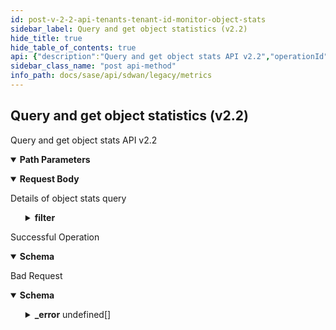 ```yaml
---
id: post-v-2-2-api-tenants-tenant-id-monitor-object-stats
sidebar_label: Query and get object statistics (v2.2)
hide_title: true
hide_table_of_contents: true
api: {"description":"Query and get object stats API v2.2","operationId":"post-v2.2-api-tenants-tenant_id-monitor-object_stats","parameters":[{"description":"Tenant ID","in":"path","name":"tenant_id","required":true,"schema":{"description":"Tenant Id","type":"string"}}],"requestBody":{"content":{"application/json":{"schema":{"properties":{"end_time":{"format":"date","type":"string"},"filter":{"description":"Filter: Required(error = OBJECT_STATS_QUERY_FILTER_REQUIRED: Filter is required in object stats query) Valid ","properties":{"element":{"description":"Element: Size(max = 1, error = OBJECT_STATS_QUERY_ELEMENT_LIST_LENGTH_EXCEEDED: Only one element is supported in element id list, min = 0) ","items":{"description":"Element","type":"string"},"type":"array"},"site":{"description":"Site: Required(error = OBJECT_STATS_QUERY_FILTER_SITE_ID_REQUIRED: Site is required in object stats query filter) Size(max = 1, error = OBJECT_STATS_QUERY_SITE_LIST_LENGTH_EXCEEDED: Only one site is supported in site id list, min = 0) ","items":{"description":"Site","type":"string"},"type":"array"}},"required":["site"]},"name":{"description":"Name: Pattern(error = INVALID_FILTER: Schema check failed - Invalid value for param {}, regexp = ^[A-Za-z]+$) ","type":"string"},"object_id":{"description":"Object Id: Required(error = OBJECT_STATS_QUERY_OBJECT_ID_REQUIRED: Object id is required in object stats query) Pattern(error = OBJECT_STATS_QUERY_OBJECT_ID_INVALID_VALUE: Invalid value for object id in object stats query, regexp = ^[0-9]{1,20}$) ","type":"string"},"object_type":{"description":"Object Type: Required(error = OBJECT_STATS_QUERY_OBJECT_TYPE_REQUIRED: Object type is required in object stats query) ","enum":["PeerStatistics","IntfStatistics","CellularModuleStatistics","CellularAPNStatistics","MulticastStatistics","SecurityPolicyRule"],"type":"string"},"start_time":{"format":"date","type":"string"}},"required":["filter","object_id","object_type"]}}},"description":"Details of object stats query"},"responses":{"200":{"content":{"application/json":{"schema":{"properties":{"data":{"type":"object"}}}}},"description":"Successful Operation"},"400":{"content":{"application/json":{"example":{"value":{"_error":[{"code":"INVALID_REQUEST_ERROR_0001"},{"code":"OBJECT_STATS_QUERY_OBJECT_TYPE_REQUIRED"},{"code":"OBJECT_STATS_QUERY_OBJECT_ID_REQUIRED"},{"code":"OBJECT_STATS_QUERY_FILTER_REQUIRED"},{"code":"OBJECT_STATS_QUERY_FILTER_SITE_ID_REQUIRED"},{"code":"OBJECT_STATS_QUERY_OBJECT_TYPE_UNSUPPORTED"},{"code":"OBJECT_STATS_QUERY_OBJECT_ID_INVALID_VALUE"},{"code":"OBJECT_STATS_QUERY_ELEMENT_ID_INVALID_VALUE"},{"code":"OBJECT_STATS_QUERY_SITE_ID_INVALID_VALUE"},{"code":"OBJECT_STATS_QUERY_ELEMENT_LIST_LENGTH_EXCEEDED"},{"code":"OBJECT_STATS_QUERY_SITE_LIST_LENGTH_EXCEEDED"},{"code":"OBJECT_STATS_QUERY_START_TIME_BEFORE_END_TIME"},{"code":"INVALID_STATS_REQUEST_BODY"},{"code":"FUTURE_TIME_ERROR"}]}},"schema":{"properties":{"_error":{"items":{"properties":{"code":{"type":"string"},"message":{"type":"string"}}},"type":"array"}}}}},"description":"Bad Request"}},"tags":["Metrics"],"method":"post","path":"/v2.2/api/tenants/{tenant_id}/monitor/object_stats","jsonRequestBodyExample":{"end_time":"2022-09-06","filter":{"element":["string"],"site":["string"]},"name":"string","object_id":"string","object_type":"PeerStatistics","start_time":"2022-09-06"},"info":{"contact":{},"description":"List of APIs used to retrieve SDWAN metrics such as badnwidth utilization, TCP transaction, application health, application performance, LQM, flows, interface & system metrics.","title":"Metrics","version":"Latest"},"postman":{"name":"Query and get object statistics (v2.2)","description":{"content":"Query and get object stats API v2.2","type":"text/plain"},"url":{"path":["v2.2","api","tenants",":tenant_id","monitor","object_stats"],"host":["{{baseUrl}}"],"query":[],"variable":[{"disabled":false,"description":{"content":"(Required) Tenant ID","type":"text/plain"},"type":"any","value":"","key":"tenant_id"}]},"header":[{"key":"Content-Type","value":"application/json"},{"key":"Accept","value":"application/json"}],"method":"POST","body":{"mode":"raw","raw":"\"\"","options":{"raw":{"language":"json"}}}}}
sidebar_class_name: "post api-method"
info_path: docs/sase/api/sdwan/legacy/metrics
---
```



## Query and get object statistics (v2.2)



Query and get object stats API v2.2

<details style={{"marginBottom":"1rem"}} data-collapsed={false} open={true}><summary style={{}}><strong>Path Parameters</strong></summary><div><ul><ParamsItem className={"paramsItem"} param={{"description":"Tenant ID","in":"path","name":"tenant_id","required":true,"schema":{"description":"Tenant Id","type":"string"}}}></ParamsItem></ul></div></details><MimeTabs><TabItem label={"application/json"} value={"application/json-schema"}><details style={{}} data-collapsed={false} open={true}><summary style={{"textAlign":"left"}}><strong>Request Body</strong></summary><div style={{"textAlign":"left","marginLeft":"1rem"}}><div style={{"marginTop":"1rem","marginBottom":"1rem"}}>

Details of object stats query

</div></div><ul style={{"marginLeft":"1rem"}}><SchemaItem collapsible={false} name={"end_time"} required={false} schemaDescription={undefined} schemaName={"date"} qualifierMessage={undefined} defaultValue={undefined}></SchemaItem><SchemaItem collapsible={true} className={"schemaItem"}><details style={{}}><summary style={{}}><strong>filter</strong><span style={{"opacity":"0.6"}}> </span></summary><div style={{"marginLeft":"1rem"}}><div style={{"marginTop":".5rem","marginBottom":".5rem"}}>

Filter: Required(error = OBJECT_STATS_QUERY_FILTER_REQUIRED: Filter is required in object stats query) Valid 

</div><SchemaItem collapsible={false} name={"element"} required={false} schemaDescription={"Element: Size(max = 1, error = OBJECT_STATS_QUERY_ELEMENT_LIST_LENGTH_EXCEEDED: Only one element is supported in element id list, min = 0) "} schemaName={"string[]"} qualifierMessage={undefined} defaultValue={undefined}></SchemaItem><SchemaItem collapsible={false} name={"site"} required={true} schemaDescription={"Site: Required(error = OBJECT_STATS_QUERY_FILTER_SITE_ID_REQUIRED: Site is required in object stats query filter) Size(max = 1, error = OBJECT_STATS_QUERY_SITE_LIST_LENGTH_EXCEEDED: Only one site is supported in site id list, min = 0) "} schemaName={"string[]"} qualifierMessage={undefined} defaultValue={undefined}></SchemaItem></div></details></SchemaItem><SchemaItem collapsible={false} name={"name"} required={false} schemaDescription={"Name: Pattern(error = INVALID_FILTER: Schema check failed - Invalid value for param {}, regexp = ^[A-Za-z]+$) "} schemaName={"string"} qualifierMessage={undefined} defaultValue={undefined}></SchemaItem><SchemaItem collapsible={false} name={"object_id"} required={true} schemaDescription={"Object Id: Required(error = OBJECT_STATS_QUERY_OBJECT_ID_REQUIRED: Object id is required in object stats query) Pattern(error = OBJECT_STATS_QUERY_OBJECT_ID_INVALID_VALUE: Invalid value for object id in object stats query, regexp = ^[0-9]{1,20}$) "} schemaName={"string"} qualifierMessage={undefined} defaultValue={undefined}></SchemaItem><SchemaItem collapsible={false} name={"object_type"} required={true} schemaDescription={"Object Type: Required(error = OBJECT_STATS_QUERY_OBJECT_TYPE_REQUIRED: Object type is required in object stats query) "} schemaName={"string"} qualifierMessage={"**Possible values:** [`PeerStatistics`, `IntfStatistics`, `CellularModuleStatistics`, `CellularAPNStatistics`, `MulticastStatistics`, `SecurityPolicyRule`]"} defaultValue={undefined}></SchemaItem><SchemaItem collapsible={false} name={"start_time"} required={false} schemaDescription={undefined} schemaName={"date"} qualifierMessage={undefined} defaultValue={undefined}></SchemaItem></ul></details></TabItem></MimeTabs><div><ApiTabs><TabItem label={"200"} value={"200"}><div>

Successful Operation

</div><div><MimeTabs groupId={"mime-type"}><TabItem label={"application/json"} value={"application/json"}><SchemaTabs groupId={"schema-tabs"}><TabItem label={"Schema"} value={"Schema"}><details style={{}} data-collapsed={false} open={true}><summary style={{"textAlign":"left"}}><strong>Schema</strong></summary><div style={{"textAlign":"left","marginLeft":"1rem"}}></div><ul style={{"marginLeft":"1rem"}}><SchemaItem collapsible={false} name={"data"} required={false} schemaDescription={undefined} schemaName={"object"} qualifierMessage={undefined} defaultValue={undefined}></SchemaItem></ul></details></TabItem><TabItem label={"Example (from schema)"} value={"Example (from schema)"}><ResponseSamples responseExample={"{\n  \"data\": {}\n}"} language={"json"}></ResponseSamples></TabItem></SchemaTabs></TabItem></MimeTabs></div></TabItem><TabItem label={"400"} value={"400"}><div>

Bad Request

</div><div><MimeTabs groupId={"mime-type"}><TabItem label={"application/json"} value={"application/json"}><SchemaTabs groupId={"schema-tabs"}><TabItem label={"Schema"} value={"Schema"}><details style={{}} data-collapsed={false} open={true}><summary style={{"textAlign":"left"}}><strong>Schema</strong></summary><div style={{"textAlign":"left","marginLeft":"1rem"}}></div><ul style={{"marginLeft":"1rem"}}><SchemaItem collapsible={true} className={"schemaItem"}><details style={{}}><summary style={{}}><strong>_error</strong><span style={{"opacity":"0.6"}}> undefined[]</span></summary><div style={{"marginLeft":"1rem"}}><SchemaItem collapsible={false} name={"code"} required={false} schemaDescription={undefined} schemaName={"string"} qualifierMessage={undefined} defaultValue={undefined}></SchemaItem><SchemaItem collapsible={false} name={"message"} required={false} schemaDescription={undefined} schemaName={"string"} qualifierMessage={undefined} defaultValue={undefined}></SchemaItem></div></details></SchemaItem></ul></details></TabItem><TabItem label={"Example (from schema)"} value={"Example (from schema)"}><ResponseSamples responseExample={"{\n  \"_error\": [\n    {\n      \"code\": \"string\",\n      \"message\": \"string\"\n    }\n  ]\n}"} language={"json"}></ResponseSamples></TabItem><TabItem label={"Example"} value={"Example"}><ResponseSamples responseExample={"{\n  \"value\": {\n    \"_error\": [\n      {\n        \"code\": \"INVALID_REQUEST_ERROR_0001\"\n      },\n      {\n        \"code\": \"OBJECT_STATS_QUERY_OBJECT_TYPE_REQUIRED\"\n      },\n      {\n        \"code\": \"OBJECT_STATS_QUERY_OBJECT_ID_REQUIRED\"\n      },\n      {\n        \"code\": \"OBJECT_STATS_QUERY_FILTER_REQUIRED\"\n      },\n      {\n        \"code\": \"OBJECT_STATS_QUERY_FILTER_SITE_ID_REQUIRED\"\n      },\n      {\n        \"code\": \"OBJECT_STATS_QUERY_OBJECT_TYPE_UNSUPPORTED\"\n      },\n      {\n        \"code\": \"OBJECT_STATS_QUERY_OBJECT_ID_INVALID_VALUE\"\n      },\n      {\n        \"code\": \"OBJECT_STATS_QUERY_ELEMENT_ID_INVALID_VALUE\"\n      },\n      {\n        \"code\": \"OBJECT_STATS_QUERY_SITE_ID_INVALID_VALUE\"\n      },\n      {\n        \"code\": \"OBJECT_STATS_QUERY_ELEMENT_LIST_LENGTH_EXCEEDED\"\n      },\n      {\n        \"code\": \"OBJECT_STATS_QUERY_SITE_LIST_LENGTH_EXCEEDED\"\n      },\n      {\n        \"code\": \"OBJECT_STATS_QUERY_START_TIME_BEFORE_END_TIME\"\n      },\n      {\n        \"code\": \"INVALID_STATS_REQUEST_BODY\"\n      },\n      {\n        \"code\": \"FUTURE_TIME_ERROR\"\n      }\n    ]\n  }\n}"} language={"json"}></ResponseSamples></TabItem></SchemaTabs></TabItem></MimeTabs></div></TabItem></ApiTabs></div>
      